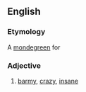 ==English==
{{rfv}}

===Etymology===
A [[mondegreen]] for {{term|off one's rocker||lang=en}}

===Adjective===
{{infl|en|adjective|head='''[[off]] [[one's]] [[rocket]]'''}}

# [[barmy]], [[crazy]], [[insane]]